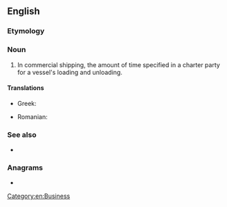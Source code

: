 ==English==

===Etymology===
{{compound|en|lay|time}}

===Noun===
{{en-noun|~}}

# In commercial shipping, the amount of time specified in a charter party for a vessel's loading and unloading.

====Translations====
{{trans-top|amount of time specified in a charter party for a vessel's loading and unloading}}
* Greek: {{t+|el|σταλία|f|sc=Grek}}
{{trans-mid}}
* Romanian: {{t|ro|timp de stalii}}
{{trans-bottom}}

===See also===
* {{l|en|demurrage}}

===Anagrams===
* {{anagrams|en|meatily}}

[[Category:en:Business]]